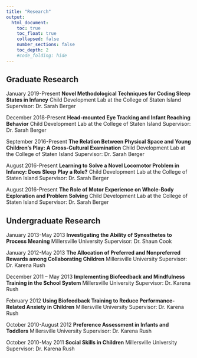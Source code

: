 ```yaml
---
title: "Research"
output:
  html_document:
    toc: true
    toc_float: true
    collapsed: false
    number_sections: false
    toc_depth: 2
    #code_folding: hide
---
```


## Graduate Research

January 2019-Present	**Novel Methodological Techniques for Coding Sleep States in Infancy**
	Child Development Lab at the College of Staten Island
Supervisor: Dr. Sarah Berger

December 2018-Present	**Head-mounted Eye Tracking and Infant Reaching Behavior**
	Child Development Lab at the College of Staten Island
Supervisor: Dr. Sarah Berger

September 2016-Present	**The Relation Between Physical Space and Young Children’s Play: A Cross-Cultural Examination**
Child Development Lab at the College of Staten Island
		Supervisor: Dr. Sarah Berger
		
August 2016-Present	**Learning to Solve a Novel Locomotor Problem in Infancy: Does Sleep Play a Role?**
	Child Development Lab at the College of Staten Island
Supervisor: Dr. Sarah Berger

August 2016-Present **The Role of Motor Experience on Whole-Body Exploration and Problem Solving**
	Child Development Lab at the College of Staten Island
Supervisor: Dr. Sarah Berger

## Undergraduate Research

January 2013-May 2013	**Investigating the Ability of Synesthetes to Process Meaning** 
	Millersville University
	Supervisor: Dr. Shaun Cook

January 2012-May 2013 	**The Allocation of Preferred and Nonpreferred Rewards among Collaborating Children**
	Millersville University
	Supervisor: Dr. Karena Rush

December 2011 – May 2013 	**Implementing Biofeedback and Mindfulness Training in the School System**
	Millersville University
	Supervisor: Dr. Karena Rush

February 2012 	**Using Biofeedback Training to Reduce Performance-Related Anxiety in Children** 
	Millersville University
	Supervisor: Dr. Karena Rush


October 2010-August 2012		**Preference Assessment in Infants and Toddlers** 
Millersville University
	Supervisor: Dr. Karena Rush


October 2010-May 2011		**Social Skills in Children** 
Millersville University
	Supervisor: Dr. Karena Rush
